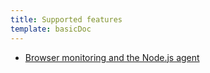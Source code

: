```yaml
---
title: Supported features
template: basicDoc
---
```


* [Browser monitoring and the Node.js agent](/docs/agents/nodejs-agent/supported-features/browser-monitoring-nodejs-agent)
